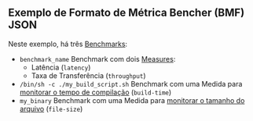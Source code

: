 
## Exemplo de Formato de Métrica Bencher (BMF) JSON

<BmfExample />

Neste exemplo, há três [Benchmarks][benchmark]:

- `benchmark_name` Benchmark com dois [Measures][measure]:
  - Latência (`latency`)
  - Taxa de Transferência (`throughput`)
- `/bin/sh -c ./my_build_script.sh` Benchmark com uma Medida para [monitorar o tempo de compilação][track build time] (`build-time`)
- `my_binary` Benchmark com uma Medida para [monitorar o tamanho do arquivo][track file size] (`file-size`)

[benchmark]: /pt/docs/explanation/benchmarking/#benchmark
[measure]: /pt/docs/explanation/benchmarking/#measure
[track build time]: /pt/docs/how-to/track-build-time/
[track file size]: /pt/docs/how-to/track-file-size/

